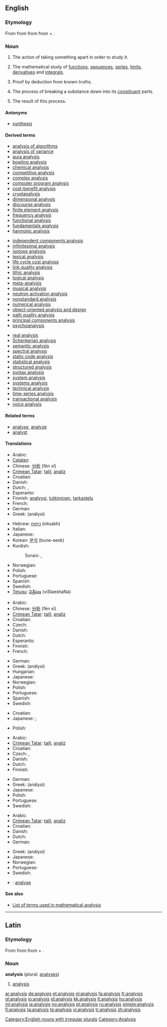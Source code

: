 {{also|Analysis}}
==English==

===Etymology===
From {{ML.}} {{term|analysis|lang=la}} from {{etyl|grc|en}} {{term|ἀνάλυσις|tr=analusis|lang=grc|sc=polytonic}} from {{term|ἀναλύω||I unravel, investigate|tr=analuō|lang=grc|sc=polytonic}} from {{term|ἀνά||on, up|tr=ana|lang=grc|sc=polytonic}} + {{term|λύω||I loosen|tr=luō|lang=grc|sc=polytonic}}.

===Noun===
{{wikipedia}}
{{en-noun|analyses|-}}

# The action of taking something apart in order to study it.
# {{uncountable}} {{math}} The mathematical study of [[function]]s, [[sequence]]s, [[series]], [[limit]]s, [[derivative]]s and [[integral]]s.
# {{logic}} Proof by deduction from known truths.
# {{uncountable}} {{chemistry}} The process of breaking a substance down into its [[constituent]] parts.
# {{countable}} {{chemistry}} The result of this process.

====Antonyms====
* [[synthesis]]

====Derived terms====
<!-- Compounds -->
<!-- See Wikipedia for the meanings of many of these -->
{{rel-top3|Derived terms}}
* [[analysis of algorithms]]<!--in computing-->
* [[analysis of variance]]<!--in statistics-->
* [[aura analysis]]<!--study of bodily auras and energy fields-->
* [[bowling analysis]]<!--in cricket-->
* [[chemical analysis]]
* [[competitive analysis]]<!--in computing-->
* [[complex analysis]]<!--in mathematics-->
* [[computer program analysis]]<!--in computing-->
* [[cost-benefit analysis]]
* [[cryptanalysis]]<!--in crytography-->
* [[dimensional analysis]]<!--in physics and engineering-->
* [[discourse analysis]]<!--in linguistics-->
* [[finite element analysis]]<!--in signal processing-->
* [[frequency analysis]]<!--in crytography-->
* [[functional analysis]]<!--in mathematics-->
* [[fundamentals analysis]]<!--in economics-->
* [[harmonic analysis]]<!--in mathematics-->
{{rel-mid3}}
* [[independent components analysis]]<!--in signal processing-->
* [[infinitesimal analysis]]<!--in mathematics-->
* [[isotope analysis]]<!--in archaeology and paleontology-->
* [[lexical analysis]]<!--in computing-->
* [[life cycle cost analysis]]
* [[link quality analysis]]<!--in signal processing-->
* [[lithic analysis]]<!--study of stone tools, in archaeology-->
* [[logical analysis]]
* [[meta-analysis]]<!--in statistics-->
* [[musical analysis]]<!--in music-->
* [[neutron activation analysis]]<!--in chemistry-->
* [[nonstandard analysis]]<!--in mathematics-->
* [[numerical analysis]]<!--in mathematics-->
* [[object-oriented analysis and design]]<!--in computing-->
* [[path quality analysis]]<!--in signal processing-->
* [[principal components analysis]]<!--in signal processing-->
* [[psychoanalysis]]
{{rel-mid3}}
* [[real analysis]]<!--in mathematics-->
* [[Schenkerian analysis]]<!--in music-->
* [[semantic analysis]]<!--in computing-->
* [[spectral analysis]]
* [[static code analysis]]<!--in computing-->
* [[statistical analysis]]<!--in mathematics-->
* [[structured analysis]]<!--in computing-->
* [[syntax analysis]]<!--in computing-->
* [[system analysis]]<!--in electrical engineering-->
* [[systems analysis]]<!--study of large systems-->
* [[technical analysis]]<!--in economics-->
* [[time-series analysis]]<!--in statistics-->
* [[transactional analysis]]<!--in psychotherapy-->
* [[voice analysis]]<!--in linguistics-->
{{rel-bottom}}

====Related terms====
* [[analyse]], [[analyze]]
* [[analyst]]

====Translations====
{{trans-top|action of taking something apart to study it}}
* Arabic: {{t+|ar|تحليل|sc=Arab}}
* [[Catalan]]: {{t-|ca|anàlisi|f}}
* Chinese: [[分析]] (fēn xī)
* [[Crimean Tatar]]: [[talil]], [[analiz]]
* Croatian: {{t-|hr|analiza|f}}
* Danish: {{t-|da|analyse|c}}
* Dutch: {{t+|nl|analyse|f}}, {{t-|nl|ontleding|f}}
* Esperanto: {{t+|eo|analizo}}
* Finnish: [[analyysi]], [[tutkiminen]], [[tarkastelu]]
* French: {{t+|fr|analyse|f}}
* German: {{t+|de|Analyse|f}}
* Greek: {{t+|el|ανάλυση|f|sc=Grek}} (análysi)
{{trans-mid}}
* Hebrew: [[ניתוח]] (nituakh) {{m}}
* Italian: {{t+|it|analisi|f}}
* Japanese: {{t-|ja|分析|tr=bunseki|sc=Jpan}}
* Korean: [[분석]] (bune-seok)
* Kurdish:
*: Sorani: {{t|ku|شیکاری|tr=shíkarí|sc=KUchar}}, {{t|ku|تاوتوێکاری|tr=tawtwékarí|sc=KUchar}}
* Norwegian: {{t+|no|analyse}}
* Polish: {{t+|pl|analiza|f}}
* Portuguese: {{t+|pt|análise|f}}
* Spanish: {{t+|es|análisis|m}}
* Swedish: {{t-|sv|analys|c}}
* [[Telugu]]: [[విశ్లేషణ]] (viSlaeshaNa)
{{trans-bottom}}

{{trans-top|in mathematics}}
* Arabic: {{t-|ar|تحليل رياضي|sc=Arab}}
* Chinese: [[分析]] (fēn xī)
* [[Crimean Tatar]]: [[talil]], [[analiz]]
* Croatian: {{t-|hr|analiza|f}}
* Czech: {{t+|cs|analýza|f}}
* Danish: {{t-|da|analyse|c}}
* Dutch: {{t+|nl|analyse|f}}
* Esperanto: {{t+|eo|analitiko}}
* Finnish: {{t+|fi|analyysi}}
* French: {{t+|fr|analyse|f}}
{{trans-mid}}
* German: {{t+|de|Analysis|f}}
* Greek: {{t+|el|ανάλυση|f|sc=Grek}} (análysi)
* Hungarian: {{t-|hu|analízis}}
* Japanese: {{t+|ja|解析学|tr=kaisekigaku|sc=Jpan}}
* Norwegian: {{t+|no|analyse}}
* Polish: {{t+|pl|analiza|f}}
* Portuguese: {{t+|pt|análise|f}}
* Spanish: {{t+|es|análisis|m}}
* Swedish: {{t-|sv|analys|c}}
{{trans-bottom}}

{{trans-top|logic: proof by deduction from known truths}}
* Croatian: {{t-|hr|analiza|f}}
* Japanese: {{qualifier|method}} {{t-|ja|解析|tr=kaiseki|sc=Jpan}}; {{qualifier|philosophical analysis}} {{t|ja|分析判断|tr=bunseki-handan|sc=Jpan}}
{{trans-mid}}
* Polish: {{t+|pl|analiza|f}}
{{trans-bottom}}

{{trans-top|chemistry: process of breaking a substance down}}
* Arabic: {{t-|ar|تحليل مختبري|sc=Arab}}
* [[Crimean Tatar]]: [[talil]], [[analiz]]
* Croatian: {{t-|hr|analiza|f}}
* Czech: {{t-|cs|rozbor|m}}, {{t+|cs|analýza|f}}
* Danish: {{t-|da|analyse|c}}
* Dutch: {{t+|nl|analyse|f}}
* Finnish: {{t+|fi|analyysi}}
{{trans-mid}}
* German: {{t+|de|Analyse|f}}
* Greek: {{t+|el|ανάλυση|f|sc=Grek}} (análysi)
* Japanese: {{t-|ja|分析|tr=bunseki|sc=Jpan}}
* Polish: {{t+|pl|analiza|f}}
* Portuguese: {{t+|pt|análise|f}}
* Swedish: {{t-|sv|analys|c}}
{{trans-bottom}}

{{trans-top|chemistry: result of this process}}
* Arabic: {{t-|ar|تحليل معملي|sc=Arab}}
* [[Crimean Tatar]]: [[talil]], [[analiz]]
* Croatian: {{t-|hr|analiza|f}}
* Danish: {{t-|da|analyse|c}}
* Dutch: {{t+|nl|analyse|f}}
* German: {{t+|de|Analyse|f}}
{{trans-mid}}
* Greek: {{t+|el|ανάλυση|f|sc=Grek}} (análysi)
* Japanese: {{t-|ja|分析|tr=bunseki|sc=Jpan}}
* Norwegian: {{t+|no|analyse}}
* Portuguese: {{t+|pt|análise|f}}
* Swedish: {{t-|sv|analys|c}}
{{trans-bottom}}

<!--Remove this section once all of the translations below have been moved into
the tables above.-->
{{checktrans-top}}
* {{ttbc|Interlingua}}: [[analyse]]
{{trans-bottom}}

====See also====
<!-- Categories -->
* [[:Category:Analysis|List of terms used in mathematical analysis]]

[[Category:English nouns with irregular plurals]]

----

==Latin==
{{attention|la}}
===Etymology===
From {{etyl|grc|la}} {{term|ἀνάλυσις|tr=analusis|lang=grc|sc=polytonic}} from {{term|ἀναλύω||I unravel, investigate|tr=analuō|lang=grc|sc=polytonic}} from {{term|ἀνά||on, up|tr=ana|lang=grc|sc=polytonic}} + {{term|λύω||I loosen|tr=luō|lang=grc|sc=polytonic}}.

===Noun===
'''analysis''' {{f}} (plural: [[analyses]])

# [[analysis#English|analysis]]

[[Category:Analysis]]

[[ar:analysis]]
[[de:analysis]]
[[et:analysis]]
[[el:analysis]]
[[fa:analysis]]
[[fr:analysis]]
[[gl:analysis]]
[[io:analysis]]
[[id:analysis]]
[[kk:analysis]]
[[lt:analysis]]
[[hu:analysis]]
[[ml:analysis]]
[[ja:analysis]]
[[no:analysis]]
[[pt:analysis]]
[[ru:analysis]]
[[simple:analysis]]
[[fi:analysis]]
[[ta:analysis]]
[[te:analysis]]
[[vi:analysis]]
[[tr:analysis]]
[[zh:analysis]]